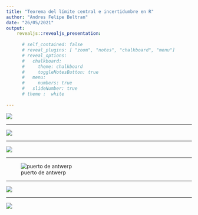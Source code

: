 ```yaml
---
title: "Teorema del límite central e incertidumbre en R"
author: "Andres Felipe Beltran"
date: "26/05/2021"
output: 
    revealjs::revealjs_presentation:
      
      # self_contained: false
      # reveal_plugins: [ "zoom", "notes", "chalkboard", "menu"]
      # reveal_options:
      #   chalkboard: 
      #     theme: chalkboard
      #     toggleNotesButton: true
      #   menu:
      #     numbers: true
      #   slideNumber: true
      # theme :  white
   
---
```



<style>
.reveal section img { background:none; border:none; box-shadow:none; }
</style>


![](img/Antwerp.jpg)

---

![](img/antwerpmap.jpg)

---

![](img/tomorrow.webp)


---

![puerto de antwerp](img/antwerpport.jpg)



---


![](img/facon.png)

---

![](img/paper.jpg)


